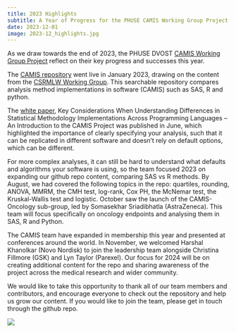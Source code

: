 ```yaml
---
title: 2023 Highlights
subtitle: A Year of Progress for the PHUSE CAMIS Working Group Project
date: 2023-12-01
image: 2023-12_highlights.jpg
---
```


As we draw towards the end of 2023, the PHUSE DVOST [CAMIS Working Group Project](https://advance.phuse.global/pages/viewpage.action?pageId=327874) reflect on their key progress and successes this year.

The [CAMIS repository](https://psiaims.github.io/CAMIS/) went live in January 2023, drawing on the content from the [CSRMLW Working Group](https://github.com/phuse-org/CSRMLW). This searchable repository compares analysis method implementations in software (CAMIS) such as SAS, R and python.

The [white paper](https://phuse.s3.eu-central-1.amazonaws.com/Deliverables/Data+Visualisation+%26+Open+Source+Technology/WP077.pdf), Key Considerations When Understanding Differences in Statistical Methodology Implementations Across Programming Languages -- An Introduction to the CAMIS Project was published in June, which highlighted the importance of clearly specifying your analysis, such that it can be replicated in different software and doesn't rely on default options, which can be different.

For more complex analyses, it can still be hard to understand what defaults and algorithms your software is using, so the team focused 2023 on expanding our github repo content, comparing SAS vs R methods. By August, we had covered the following topics in the repo: quartiles, rounding, ANOVA, MMRM, the CMH test, log-rank, Cox PH, the McNemar test, the Kruskal-Wallis test and logistic. October saw the launch of the CAMIS-Oncology sub-group, led by Somasekhar Sriadibhatla (AstraZeneca). This team will focus specifically on oncology endpoints and analysing them in SAS, R and Python.

The CAMIS team have expanded in membership this year and presented at conferences around the world. In November, we welcomed Harshal Khanolkar (Novo Nordisk) to join the leadership team alongside Christina Fillmore (GSK) and Lyn Taylor (Parexel). Our focus for 2024 will be on creating additional content for the repo and sharing awareness of the project across the medical research and wider community.

We would like to take this opportunity to thank all of our team members and contributors, and encourage everyone to check out the repository and help us grow our content. If you would like to join the team, please get in touch through the github repo.

![](2023-12_highlights.jpg){fig-align="center" out-width="75%"}
